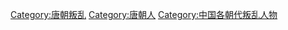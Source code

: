 [[Category:唐朝叛乱|Category:唐朝叛乱]]
[[Category:唐朝人|Category:唐朝人]]
[[Category:中国各朝代叛乱人物|Category:中国各朝代叛乱人物]]